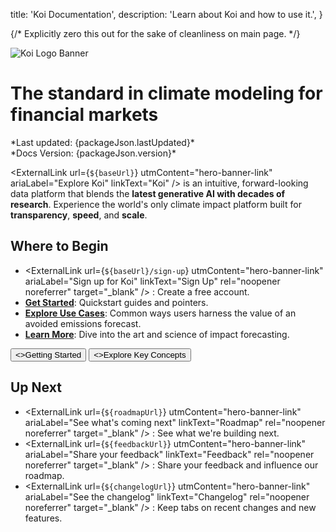 
  title: 'Koi Documentation',
  description: 'Learn about Koi and how to use it.',
}

{/* Explicitly zero this out for the sake of cleanliness on main page. */}

<HeroPattern />

<Image src={koiLogoBanner} alt="Koi Logo Banner" className="mt-0 w-full" />

# The standard in climate modeling for financial markets

<div className="text-sm italic">
  *Last updated: {packageJson.lastUpdated}*<br />
  *Docs Version: {packageJson.version}*
</div>

<ExternalLink
  url={`${baseUrl}`}
  utmContent="hero-banner-link"
  ariaLabel="Explore Koi"
  linkText="Koi"
/> is an intuitive, forward-looking data platform that blends the **latest generative AI
with decades of research**. Experience the world's
only climate impact platform built for **transparency**, **speed**, and **scale**.

## Where to Begin

- <ExternalLink
    url={`${baseUrl}/sign-up`}
    utmContent="hero-banner-link"
    ariaLabel="Sign up for Koi"
    linkText="Sign Up"
    rel="noopener noreferrer"
    target="_blank"
  />
  : Create a free account.
- [**Get Started**](/docs/getting-started): Quickstart guides and pointers.
- [**Explore Use Cases**](/docs/getting-started/use-cases): Common ways users harness the value of an avoided emissions forecast.
- [**Learn More**](/docs/data-and-methodology/koi-data): Dive into the art and science of impact forecasting.

<div className="not-prose mb-16 mt-6 flex gap-3">
  <Button href="/docs/getting-started" arrow="right">
    <>Getting Started</>
  </Button>
  <Button href="/docs/data-and-methodology/terms-and-concepts" variant="outline">
    <>Explore Key Concepts</>
  </Button>
</div>

## Up Next
- <ExternalLink
    url={`${roadmapUrl}`}
    utmContent="hero-banner-link"
    ariaLabel="See what's coming next"
    linkText="Roadmap"
    rel="noopener noreferrer"
    target="_blank"
  />
  : See what we're building next.
- <ExternalLink
    url={`${feedbackUrl}`}
    utmContent="hero-banner-link"
    ariaLabel="Share your feedback"
    linkText="Feedback"
    rel="noopener noreferrer"
    target="_blank"
  />
  : Share your feedback and influence our roadmap.
- <ExternalLink
    url={`${changelogUrl}`}
    utmContent="hero-banner-link"
    ariaLabel="See the changelog"
    linkText="Changelog"
    rel="noopener noreferrer"
    target="_blank"
  />
  : Keep tabs on recent changes and new features.



<BuiltOnTrust />

<UsefulLinks />

<Callouts />
